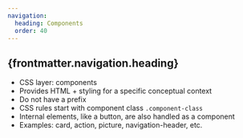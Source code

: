 ```yaml
---
navigation:
  heading: Components
  order: 40
---
```


## {frontmatter.navigation.heading}

- CSS layer: components
- Provides HTML + styling for a specific conceptual context
- Do not have a prefix
- CSS rules start with component class `.component-class`
- Internal elements, like a button, are also handled as a component
- Examples: card, action, picture, navigation-header, etc.
